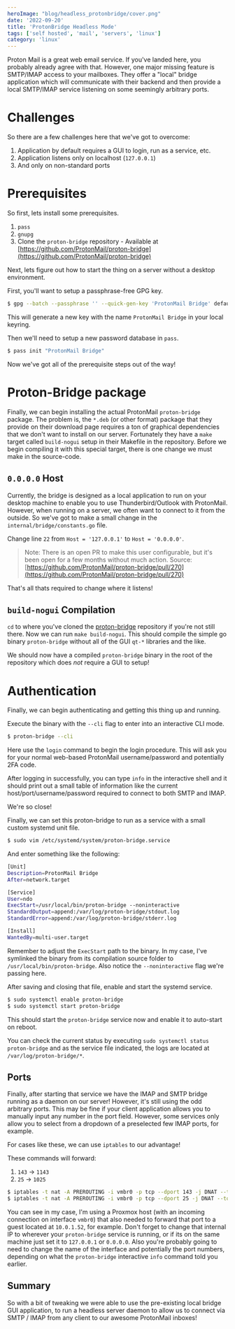 ```yaml
---
heroImage: "blog/headless_protonbridge/cover.png"
date: '2022-09-20'
title: 'ProtonBridge Headless Mode'
tags: ['self hosted', 'mail', 'servers', 'linux']
category: 'linux'
---
```



Proton Mail is a great web email service. If you've landed here, you probably already agree with that. However, one major missing feature is SMTP/IMAP access to your mailboxes. They offer a "local" bridge application which will communicate with their backend and then provide a local SMTP/IMAP service listening on some seemingly arbitrary ports.

# Challenges

So there are a few challenges here that we've got to overcome:

1. Application by default requires a GUI to login, run as a service, etc.
2. Application listens only on localhost (`127.0.0.1`)
3. And only on non-standard ports

# Prerequisites

So first, lets install some prerequisites.

1. `pass`
2. `gnupg`
3. Clone the `proton-bridge` repository - Available at [https://github.com/ProtonMail/proton-bridge](https://github.com/ProtonMail/proton-bridge)

Next, lets figure out how to start the thing on a server without a desktop environment.

First, you'll want to setup a passphrase-free GPG key.

```bash
$ gpg --batch --passphrase '' --quick-gen-key 'ProtonMail Bridge' default default never
```

This will generate a new key with the name `ProtonMail Bridge` in your local keyring.

Then we'll need to setup a new password database in `pass`.

```bash
$ pass init "ProtonMail Bridge"
```

Now we've got all of the prerequisite steps out of the way!

# Proton-Bridge package

Finally, we can begin installing the actual ProtonMail `proton-bridge` package. The problem is, the `*.deb` (or other format) package that they provide on their download page requires a ton of graphical dependencies that we don't want to install on our server. Fortunately they have a `make` target called `build-nogui` setup in their Makefile in the repository. Before we begin compiling it with this special target, there is one change we must make in the source-code.

## `0.0.0.0` Host

Currently, the bridge is designed as a local application to run on your desktop machine to enable you to use Thunderbird/Outlook with ProtonMail. However, when running on a server, we often want to connect to it from the outside. So we've got to make a small change in the `internal/bridge/constants.go` file.

Change line `22` from `Host = '127.0.0.1'` to `Host = '0.0.0.0'`.

> Note: There is an open PR to make this user configurable, but it's been open for a few months without much action. Source: [https://github.com/ProtonMail/proton-bridge/pull/270](https://github.com/ProtonMail/proton-bridge/pull/270)

That's all thats required to change where it listens!

## `build-nogui` Compilation

`cd` to where you've cloned the [proton-bridge](https://github.com/ProtonMail/proton-bridge) repository if you're not still there. Now we can run `make build-nogui`. This should compile the simple go binary `proton-bridge` without all of the GUI `qt-*` libraries and the like.

We should now have a compiled `proton-bridge` binary in the root of the repository which does _not_ require a GUI to setup!

# Authentication

Finally, we can begin authenticating and getting this thing up and running.

Execute the binary with the `--cli` flag to enter into an interactive CLI mode.

```bash
$ proton-bridge --cli
```

Here use the `login` command to begin the login procedure. This will ask you for your normal web-based ProtonMail username/password and potentially 2FA code.

After logging in successfully, you can type `info` in the interactive shell and it should print out a small table of information like the current host/port/username/password required to connect to both SMTP and IMAP.

We're so close!

Finally, we can set this proton-bridge to run as a service with a small custom systemd unit file.

```bash
$ sudo vim /etc/systemd/system/proton-bridge.service
```

And enter something like the following:

<CodeEditor title="/etc/systemd/system/proton-bridge.service">

```bash
[Unit]
Description=ProtonMail Bridge
After=network.target

[Service]
User=ndo
ExecStart=/usr/local/bin/proton-bridge --noninteractive
StandardOutput=append:/var/log/proton-bridge/stdout.log
StandardError=append:/var/log/proton-bridge/stderr.log

[Install]
WantedBy=multi-user.target
```

</CodeEditor>

Remember to adjust the `ExecStart` path to the binary. In my case, I've symlinked the binary from its compilation source folder to `/usr/local/bin/proton-bridge`. Also notice the `--noninteractive` flag we're passing here.

After saving and closing that file, enable and start the systemd service.

```bash
$ sudo systemctl enable proton-bridge
$ sudo systemctl start proton-bridge
```

This should start the `proton-bridge` service now and enable it to auto-start on reboot.

You can check the current status by executing `sudo systemctl status proton-bridge` and as the service file indicated, the logs are located at `/var/log/proton-bridge/*`.

## Ports

Finally, after starting that service we have the IMAP and SMTP bridge running as a daemon on our server! However, it's still using the odd arbitrary ports. This may be fine if your client application allows you to manually input any number in the port field. However, some services only allow you to select from a dropdown of a preselected few IMAP ports, for example.

For cases like these, we can use `iptables` to our advantage!

These commands will forward:

1. `143` -> `1143`
2. `25` -> `1025`

```bash
$ iptables -t nat -A PREROUTING -i vmbr0 -p tcp --dport 143 -j DNAT --to-destination 10.0.1.52:1143 # imap
$ iptables -t nat -A PREROUTING -i vmbr0 -p tcp --dport 25 -j DNAT --to-destination 10.0.1.52:1025 # smtp
```

You can see in my case, I'm using a Proxmox host (with an incoming connection on interface `vmbr0`) that also needed to forward that port to a guest located at `10.0.1.52`, for example. Don't forget to change that internal IP to wherever your `proton-bridge` service is running, or if its on the same machine just set it to `127.0.0.1` or `0.0.0.0`. Also you're probably going to need to change the name of the interface and potentially the port numbers, depending on what the `proton-bridge` interactive `info` command told you earlier.

## Summary

So with a bit of tweaking we were able to use the pre-existing local bridge GUI application, to run a headless server daemon to allow us to connect via SMTP / IMAP from any client to our awesome ProtonMail inboxes!
